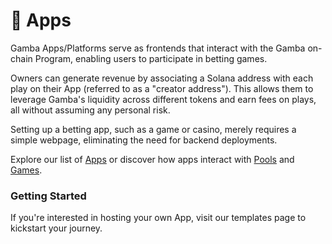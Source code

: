 
# 🎰 Apps

Gamba Apps/Platforms serve as frontends that interact with the Gamba on-chain Program, enabling users to participate in betting games.

Owners can generate revenue by associating a Solana address with each play on their App (referred to as a "creator address"). This allows them to leverage Gamba's liquidity across different tokens and earn fees on plays, all without assuming any personal risk.

Setting up a betting app, such as a game or casino, merely requires a simple webpage, eliminating the need for backend deployments.

Explore our list of [Apps](https://explorer.gamba.so/platforms) or discover how apps interact with [Pools](/docs/pools) and [Games](/docs/games).

### Getting Started

If you're interested in hosting your own App, visit our templates page to kickstart your journey.

<Cards>
  <Card arrow title="Start Building" href="/docs/get-started" />
</Cards>

